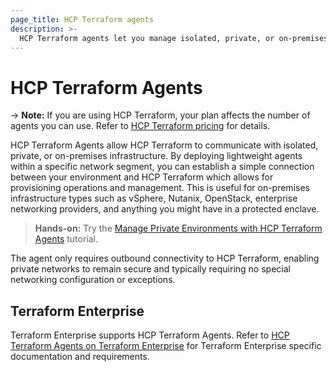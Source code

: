 ```yaml
---
page_title: HCP Terraform agents
description: >-
  HCP Terraform agents let you manage isolated, private, or on-premises infrastructure while keeping your network secure.
---
```


# HCP Terraform Agents

-> **Note:** If you are using HCP Terraform, your plan affects the number of agents you can use. Refer to [HCP Terraform pricing](https://www.hashicorp.com/products/terraform/pricing) for details.

HCP Terraform Agents allow HCP Terraform to communicate with isolated, private, or on-premises infrastructure. By deploying lightweight agents within a specific network segment, you can establish a simple connection between your environment and HCP Terraform which allows for provisioning operations and management. This is useful for on-premises infrastructure types such as vSphere, Nutanix, OpenStack, enterprise networking providers, and anything you might have in a protected enclave.

> **Hands-on:** Try the [Manage Private Environments with HCP Terraform Agents](/terraform/tutorials/cloud/cloud-agents) tutorial.

The agent only requires outbound connectivity to HCP Terraform, enabling private networks to remain secure and typically requiring no special networking configuration or exceptions.

## Terraform Enterprise

Terraform Enterprise supports HCP Terraform Agents. Refer to
[HCP Terraform Agents on Terraform Enterprise](/terraform/enterprise/application-administration/agents-on-tfe) for Terraform Enterprise specific documentation and requirements.
